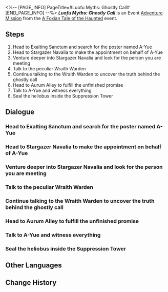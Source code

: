 <%-- [PAGE_INFO]
PageTitle=#Luofu Myths: Ghostly Call#
[END_PAGE_INFO] --%>
{{Stub|Dialogue.}}
{{Mission Infobox
|id            = 8015161
|title         = 
|image         = <!--Mission Luofu Myths Ghostly Call.png-->
|type          = Adventure
|event_name    = A Foxian Tale of the Haunted
|chapter       = Luofu Myths
|requirements  = {{subst:void|<!--Unknown: {"Type":"Manual"}-->}}
|summary       = The Ghostly Grove offers a myriad of uncanny stories, including rumors about a woman constantly harassed by calls from ghosts.<br />The only good heliobus is a captured heliobus. The only place they should go is the Suppression Tower in Fyxestroll Garden.
|characters    = "Wraith Warden"; Bizarre Wraith Warden; Guinaifen; Huohuo; Sushang; Trailblazer; Worried Heliobus
|startLocation = [[The Xianzhou Luofu]] - [[Fyxestroll Garden]]
|world         = The Xianzhou Luofu
|area          = Fyxestroll Garden
|prev          = 
|next          = 
|rewards       = Trailblaze EXP*100; Stellar Jade*20; Traveler's Guide*3; Condensed Aether*2; Lost Gold Fragment*2; Credit*5,000
}}
'''''Luofu Myths: Ghostly Call''''' is an Event [[Adventure Mission]] from the [[A Foxian Tale of the Haunted]] event.

==Steps==
# Head to Exalting Sanctum and search for the poster named A-Yue
# Head to Stargazer Navalia to make the appointment on behalf of A-Yue
# Venture deeper into Stargazer Navalia and look for the person you are meeting
# Talk to the peculiar Wraith Warden
# Continue talking to the Wraith Warden to uncover the truth behind the ghostly call
# Head to Aurum Alley to fulfill the unfinished promise
# Talk to A-Yue and witness everything
# Seal the heliobus inside the Suppression Tower

<!--
==Gameplay Notes==

--><!--
==Trial Character==

-->
==Dialogue==
{{Stub Dialogue}}
{{Dialogue End}}

===Head to Exalting Sanctum and search for the poster named A-Yue{{subst:void|<!--801516102-->}}===
{{Mission Description|type=adventure|location=Exalting Sanctum|update|A post on Ghostly Grove concerning phone calls from ghosts catches your group's attention. After Guinaifen sends a private message to the poster, you make contact with a woman named A-Yue, who claims she has been constantly harassed by calls from ghosts. You agree to meet her at Exalting Sanctum, where she will share all the information she has...}}
{{Dialogue Start}}
:{{tx}}
{{Dialogue End}}

===Head to Stargazer Navalia to make the appointment on behalf of A-Yue{{subst:void|<!--801516103-->}}===
{{Mission Description|type=adventure|location=Stargazer Navalia|update|A-Yue tells you about the ghostly phone calls she receives in the middle of the night, and reveals that the other party has asked to meet her at a specific location in Stargazer Navalia. A-Yue going there on her own would be very risky, especially compared to your ghost-hunting squad composed of capable exorcists. You accept A-Yue's commission and decide to meet the other person on her behalf in Stargazer Navalia, aiming to uncover their true identity.}}
{{Dialogue Start}}
:{{tx}}
{{Dialogue End}}

===Venture deeper into Stargazer Navalia and look for the person you are meeting{{subst:void|<!--801516104-->}}===
{{Mission Description|type=adventure|location=Stargazer Navalia|update|As you arrive at the agreed location, you find nobody there. Could this be a mere prank? Since you're here already, you decide to explore deeper into Stargazer Navalia in search of potential clues...}}
{{Dialogue Start}}
:{{tx}}
{{Dialogue End}}

===Talk to the peculiar Wraith Warden{{subst:void|<!--801516106-->}}===
{{Mission Description|type=adventure|location=Stargazer Navalia|update|Thankfully, the ghost-hunting squad arrives in the nick of time and rescues Huohuo. Interestingly, the frenzied Wraith Warden has also changed her attitude. Perhaps you can attempt to reason with her? Since there are so many of you here and you all have tricks up your sleeves, you can always resort to force if negotiation fails...}}
{{Dialogue Start}}
:{{tx}}
{{Dialogue End}}

===Continue talking to the Wraith Warden to uncover the truth behind the ghostly call{{subst:void|<!--801516108-->}}===
{{Mission Description|type=adventure|location=Stargazer Navalia|update|It turns out the Wraith Warden has her own hidden stories. Thankfully, she does not dare to stir up trouble. Under your watchful gaze, she slowly recounts the truth behind everything...}}
{{Dialogue Start}}
:{{tx}}
{{Dialogue End}}

===Head to Aurum Alley to fulfill the unfinished promise{{subst:void|<!--801516109-->}}===
{{Mission Description|type=adventure|location=Aurum Alley|update|As you suspected, this anomaly is indeed connected to a heliobus who is willing to do anything to break free from its confinement. To seal the heliobus and fulfill the unfortunate woman's sorrowful desires, you decide to proceed to Aurum Alley.}}
{{Dialogue Start}}
:{{tx}}
{{Dialogue End}}

===Talk to A-Yue and witness everything{{subst:void|<!--801516110-->}}===
{{Mission Description|type=adventure|location=Aurum Alley|update|You bring the heliobus to meet A-Yue. With you as the witness, the Wraith Warden's unfinished wishes are fulfilled...}}
{{Dialogue Start}}
:{{tx}}
{{Dialogue End}}

===Seal the heliobus inside the Suppression Tower{{subst:void|<!--801516112-->}}===
{{Mission Description|type=adventure|location=Fyxestroll Garden|update|After all is said and done, you escort the heliobus to the Suppression Tower and seal it. Perhaps A-Yue will sleep soundly from now onwards?}}
{{Dialogue Start}}
:{{tx}}
{{Dialogue End}}

==Other Languages==
{{Other Languages
|en   = Luofu Myths: Ghostly Call
|zhs  = 罗浮异闻•诡铃
|zht  = 羅浮異聞•詭鈴
|ja   = 羅浮異聞・詭鈴
|ko   = 나부 기문•수상한 방울
|es   = Leyendas urbanas del Luofu: Llamada fantasmal
|fr   = Mythes du Luofu&nbsp;: Appel fantôme
|ru   = Городские легенды Лофу: Призрачный колокольчик
|th   = ตำนานพิศวงเมือง Luofu: สายสุดหลอน
|vi   = Kỳ Bí Luofu - Tiếng Chuông Quái Lạ
|de   = Legenden der Luofu: Das Glöckchen
|id   = Legenda Urban Luofu: Telepon Aneh
|pt   = Lendas do Luofu: Disque-Fantasma
}}

==Change History==
{{Change History|1.5}}
